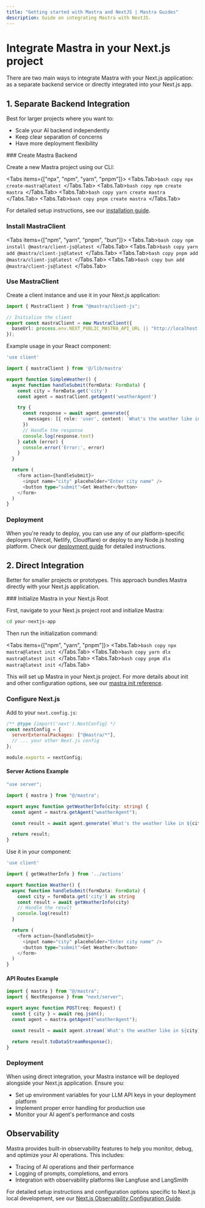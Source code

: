 ```yaml
---
title: "Getting started with Mastra and NextJS | Mastra Guides"
description: Guide on integrating Mastra with NextJS.
---
```



# Integrate Mastra in your Next.js project

There are two main ways to integrate Mastra with your Next.js application: as a separate backend service or directly integrated into your Next.js app.

## 1. Separate Backend Integration

Best for larger projects where you want to:

- Scale your AI backend independently
- Keep clear separation of concerns
- Have more deployment flexibility

<Steps>
### Create Mastra Backend

Create a new Mastra project using our CLI:

<Tabs items={["npx", "npm", "yarn", "pnpm"]}>
  <Tabs.Tab>```bash copy npx create-mastra@latest ```</Tabs.Tab>
  <Tabs.Tab>```bash copy npm create mastra ```</Tabs.Tab>
  <Tabs.Tab>```bash copy yarn create mastra ```</Tabs.Tab>
  <Tabs.Tab>```bash copy pnpm create mastra ```</Tabs.Tab>
</Tabs>

For detailed setup instructions, see our [installation guide](/docs/getting-started/installation).

### Install MastraClient

<Tabs items={["npm", "yarn", "pnpm", "bun"]}>
  <Tabs.Tab>```bash copy npm install @mastra/client-js@latest ```</Tabs.Tab>
  <Tabs.Tab>```bash copy yarn add @mastra/client-js@latest ```</Tabs.Tab>
  <Tabs.Tab>```bash copy pnpm add @mastra/client-js@latest ```</Tabs.Tab>
  <Tabs.Tab>```bash copy bun add @mastra/client-js@latest ```</Tabs.Tab>
</Tabs>

### Use MastraClient

Create a client instance and use it in your Next.js application:

```typescript filename="lib/mastra.ts" copy
import { MastraClient } from "@mastra/client-js";

// Initialize the client
export const mastraClient = new MastraClient({
  baseUrl: process.env.NEXT_PUBLIC_MASTRA_API_URL || "http://localhost:4111",
});
```

Example usage in your React component:

```typescript filename="app/components/SimpleWeather.tsx" copy
'use client'

import { mastraClient } from '@/lib/mastra'

export function SimpleWeather() {
  async function handleSubmit(formData: FormData) {
    const city = formData.get('city')
    const agent = mastraClient.getAgent('weatherAgent')

    try {
      const response = await agent.generate({
        messages: [{ role: 'user', content: `What's the weather like in ${city}?` }],
      })
      // Handle the response
      console.log(response.text)
    } catch (error) {
      console.error('Error:', error)
    }
  }

  return (
    <form action={handleSubmit}>
      <input name="city" placeholder="Enter city name" />
      <button type="submit">Get Weather</button>
    </form>
  )
}
```

### Deployment

When you're ready to deploy, you can use any of our platform-specific deployers (Vercel, Netlify, Cloudflare) or deploy to any Node.js hosting platform. Check our [deployment guide](/docs/deployment/deployment) for detailed instructions.

</Steps>

## 2. Direct Integration

Better for smaller projects or prototypes. This approach bundles Mastra directly with your Next.js application.

<Steps>
### Initialize Mastra in your Next.js Root

First, navigate to your Next.js project root and initialize Mastra:

```bash copy
cd your-nextjs-app
```

Then run the initialization command:

<Tabs items={["npm", "yarn", "pnpm"]}>
  <Tabs.Tab>```bash copy npx mastra@latest init ```</Tabs.Tab>
  <Tabs.Tab>```bash copy yarn dlx mastra@latest init ```</Tabs.Tab>
  <Tabs.Tab>```bash copy pnpm dlx mastra@latest init ```</Tabs.Tab>
</Tabs>

This will set up Mastra in your Next.js project. For more details about init and other configuration options, see our [mastra init reference](/reference/cli/init).

### Configure Next.js

Add to your `next.config.js`:

```js filename="next.config.js" copy
/** @type {import('next').NextConfig} */
const nextConfig = {
  serverExternalPackages: ["@mastra/*"],
  // ... your other Next.js config
};

module.exports = nextConfig;
```

#### Server Actions Example

```typescript filename="app/actions.ts" copy
"use server";

import { mastra } from "@/mastra";

export async function getWeatherInfo(city: string) {
  const agent = mastra.getAgent("weatherAgent");

  const result = await agent.generate(`What's the weather like in ${city}?`);

  return result;
}
```

Use it in your component:

```typescript filename="app/components/Weather.tsx" copy
'use client'

import { getWeatherInfo } from '../actions'

export function Weather() {
  async function handleSubmit(formData: FormData) {
    const city = formData.get('city') as string
    const result = await getWeatherInfo(city)
    // Handle the result
    console.log(result)
  }

  return (
    <form action={handleSubmit}>
      <input name="city" placeholder="Enter city name" />
      <button type="submit">Get Weather</button>
    </form>
  )
}
```

#### API Routes Example

```typescript filename="app/api/chat/route.ts" copy
import { mastra } from "@/mastra";
import { NextResponse } from "next/server";

export async function POST(req: Request) {
  const { city } = await req.json();
  const agent = mastra.getAgent("weatherAgent");

  const result = await agent.stream(`What's the weather like in ${city}?`);

  return result.toDataStreamResponse();
}
```

### Deployment

When using direct integration, your Mastra instance will be deployed alongside your Next.js application. Ensure you:

- Set up environment variables for your LLM API keys in your deployment platform
- Implement proper error handling for production use
- Monitor your AI agent's performance and costs
  </Steps>

## Observability

Mastra provides built-in observability features to help you monitor, debug, and optimize your AI operations. This includes:

- Tracing of AI operations and their performance
- Logging of prompts, completions, and errors
- Integration with observability platforms like Langfuse and LangSmith

For detailed setup instructions and configuration options specific to Next.js local development, see our [Next.js Observability Configuration Guide](/docs/observability/nextjs-tracing).
